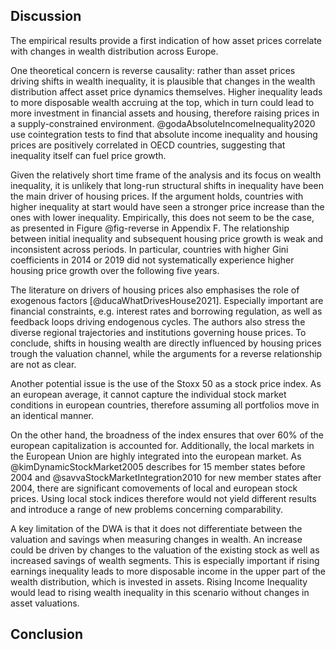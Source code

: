 ## Discussion

The empirical results provide a first indication of how asset prices correlate with changes in wealth distribution across Europe.

One theoretical concern is reverse causality: rather than asset prices driving shifts in wealth inequality, it is plausible that changes in the wealth distribution affect asset price dynamics themselves. Higher inequality leads to more disposable wealth accruing at the top, which in turn could lead to more investment in financial assets and housing, therefore raising prices in a supply-constrained environment. @godaAbsoluteIncomeInequality2020 use cointegration tests to find that absolute income inequality and housing prices are positively correlated in OECD countries, suggesting that inequality itself can fuel price growth.

Given the relatively short time frame of the analysis and its focus on wealth inequality, it is unlikely that long-run structural shifts in inequality have been the main driver of housing prices. If the argument holds, countries with higher inequality at start would have seen a stronger price increase than the ones with lower inequality. Empirically, this does not seem to be the case, as presented in Figure @fig-reverse in Appendix F. The relationship between initial inequality and subsequent housing price growth is weak and inconsistent across periods. In particular, countries with higher Gini coefficients in 2014 or 2019 did not systematically experience higher housing price growth over the following five years.

The literature on drivers of housing prices also emphasises the role of exogenous factors [@ducaWhatDrivesHouse2021]. Especially important are financial constraints, e.g. interest rates and borrowing regulation, as well as feedback loops driving endogenous cycles. The authors also stress the diverse regional trajectories and institutions governing house prices. To conclude, shifts in housing wealth are directly influenced by housing prices trough the valuation channel, while the arguments for a reverse relationship are not as clear.

Another potential issue is the use of the Stoxx 50 as a stock price index. As an european average, it cannot capture the individual stock market conditions in european countries, therefore assuming all portfolios move in an identical manner.

On the other hand, the broadness of the index ensures that over 60% of the european capitalization is accounted for. Additionally, the local markets in the European Union are highly integrated into the european market. As @kimDynamicStockMarket2005 describes for 15 member states before 2004 and @savvaStockMarketIntegration2010 for new member states after 2004, there are significant comovements of local and european stock prices. Using local stock indices therefore would not yield different results and introduce a range of new problems concerning comparability.

A key limitation of the DWA is that it does not differentiate between the valuation and savings when measuring changes in wealth. An increase could be driven by changes to the valuation of the existing stock as well as increased savings of wealth segments. This is especially important if rising earnings inequality leads to more disposable income in the upper part of the wealth distribution, which is invested in assets. Rising Income Inequality would lead to rising wealth inequality in this scenario without changes in asset valuations.







## Conclusion

 
